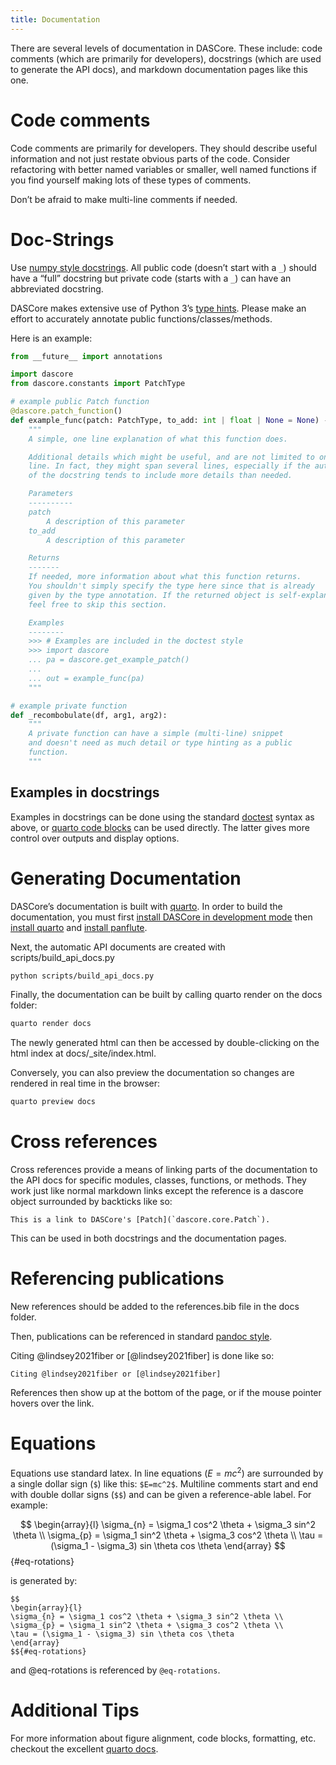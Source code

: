 ```yaml
---
title: Documentation
---
```

There are several levels of documentation in DASCore. These include: code comments
(which are primarily for developers), docstrings (which are used to generate the API docs),
and markdown documentation pages like this one.

# Code comments

Code comments are primarily for developers. They should describe useful information and not
just restate obvious parts of the code. Consider refactoring with better named variables or
smaller, well named functions if you find yourself making lots of these types of comments.

Don't be afraid to make multi-line comments if needed.

# Doc-Strings

Use [numpy style docstrings](https://numpydoc.readthedocs.io/en/latest/format.html). All public code
(doesn't start with a `_`) should have a "full" docstring but private code (starts with a `_`) can have an
abbreviated docstring.

DASCore makes extensive use of Python 3's [type hints](https://docs.python.org/3/library/typing.html).
Please make an effort to accurately annotate public functions/classes/methods.

Here is an example:

```python
from __future__ import annotations

import dascore
from dascore.constants import PatchType

# example public Patch function
@dascore.patch_function()
def example_func(patch: PatchType, to_add: int | float | None = None) -> PatchType:
    """
    A simple, one line explanation of what this function does.

    Additional details which might be useful, and are not limited to one
    line. In fact, they might span several lines, especially if the author
    of the docstring tends to include more details than needed.

    Parameters
    ----------
    patch
        A description of this parameter
    to_add
        A description of this parameter

    Returns
    -------
    If needed, more information about what this function returns.
    You shouldn't simply specify the type here since that is already
    given by the type annotation. If the returned object is self-explanatory
    feel free to skip this section.

    Examples
    --------
    >>> # Examples are included in the doctest style
    >>> import dascore
    ... pa = dascore.get_example_patch()
    ...
    ... out = example_func(pa)
    """

# example private function
def _recombobulate(df, arg1, arg2):
    """
    A private function can have a simple (multi-line) snippet
    and doesn't need as much detail or type hinting as a public
    function.
    """

```

## Examples in docstrings

Examples in docstrings can be done using the standard
[doctest](https://docs.python.org/3/library/doctest.html) syntax as above, or
[quarto code blocks](https://quarto.org/docs/output-formats/html-code.html)
can be used directly. The latter gives more control over outputs and display options.

# Generating Documentation

DASCore's documentation is built with [quarto](https://quarto.org/). In order to build the documentation, you
must first [install DASCore in development mode](dev_install.qmd) then
[install quarto](https://quarto.org/docs/get-started/) and [install panflute](http://scorreia.com/software/panflute/).

Next, the automatic API documents are created with scripts/build_api_docs.py

```bash
python scripts/build_api_docs.py
```

Finally, the documentation can be built by calling quarto render on the docs folder:

```bash
quarto render docs
```

The newly generated html can then be accessed by double-clicking on the html index at docs/_site/index.html.

Conversely, you can also preview the documentation so changes are rendered in real time in the browser:

```bash
quarto preview docs
```

# Cross references

Cross references provide a means of linking parts of the documentation to the API docs for specific modules, classes,
functions, or methods. They work just like normal markdown links except the reference is a dascore object surrounded
by backticks like so:

```
This is a link to DASCore's [Patch](`dascore.core.Patch`).
```

This can be used in both docstrings and the documentation pages.

# Referencing publications

New references should be added to the references.bib file in the docs folder.

Then, publications can be referenced in standard
[pandoc style](https://quarto.org/docs/authoring/footnotes-and-citations.html#sec-citations).

Citing @lindsey2021fiber or [@lindsey2021fiber] is done like so:

```
Citing @lindsey2021fiber or [@lindsey2021fiber]
```

References then show up at the bottom of the page, or if the mouse pointer hovers over
the link.

# Equations

Equations use standard latex. In line equations ($E=mc^2$) are surrounded by a single dollar sign (`$`)
like this: `$E=mc^2$`. Multiline comments start and end with double dollar signs (`$$`) and can
be given a reference-able label. For example:

$$
\begin{array}{l}
\sigma_{n} = \sigma_1 cos^2 \theta + \sigma_3 sin^2 \theta \\
\sigma_{p} = \sigma_1 sin^2 \theta + \sigma_3 cos^2 \theta \\
\tau = (\sigma_1 - \sigma_3) sin \theta cos \theta
\end{array}
$${#eq-rotations}

is generated by:

```
$$
\begin{array}{l}
\sigma_{n} = \sigma_1 cos^2 \theta + \sigma_3 sin^2 \theta \\
\sigma_{p} = \sigma_1 sin^2 \theta + \sigma_3 cos^2 \theta \\
\tau = (\sigma_1 - \sigma_3) sin \theta cos \theta
\end{array}
$${#eq-rotations}
```

and @eq-rotations is referenced by `@eq-rotations`.

# Additional Tips

For more information about figure alignment, code blocks, formatting, etc. checkout the
excellent [quarto docs](https://quarto.org/).
